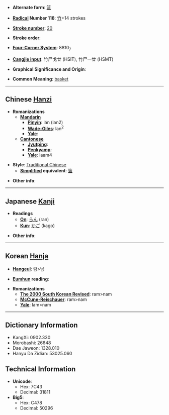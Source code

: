 * '''Alternate form''': [[篮]]

* '''[[Wiktionary:Chinese radical index| Radical]] Number 118''': [[Wiktionary:Chinese radical index 竹|竹]]+14 strokes

* '''[[Wiktionary:Chinese total strokes index|Stroke number]]''': [[Wiktionary:Chinese total strokes index 20|20]]

* '''Stroke order''': 

* '''[[Wiktionary:Chinese four corner index|Four-Corner System]]''': 8810<sub>7</sub>

* '''[[Wiktionary:Chinese Cangjie index|Cangjie input]]''': 竹尸戈廿 (HSIT), 竹尸一廿 (HSMT)

* '''Graphical Significance and Origin''': 

* '''Common Meaning''': [[basket]]

----

== Chinese [[Hanzi]] ==

* '''Romanizations'''
** '''[[Mandarin]]'''
*** '''[[Pinyin]]''': lán (lan2)
*** '''[[Wade-Giles]]''': lan<sup>2</sup>
*** '''[[Yale]]''': 
** '''[[Cantonese]]'''
*** '''[[Jyutping]]''':
*** '''[[Penkyamp]]''': 
*** '''[[Yale]]''': laam4

* '''Style''': [[Traditional Chinese]] 
** '''[[Simplified Chinese|Simplified]] equivalent''': [[篮]]

* '''Other info''': 

----

== Japanese [[Kanji]] ==

* '''Readings'''
** '''[[On]]''': [[らん]] (ran)
** '''[[Kun]]''': [[かご]] (kago)

* '''Other info''':  

----

== Korean [[Hanja]] ==

* '''[[Hangeul]]''': 람>남

* '''[[Eumhun]] reading''': 

* '''Romanizations'''
** '''[[The 2000 South Korean Revised Romanization|The 2000 South Korean Revised]]''': ram>nam
** '''[[McCune-Reischauer]]''': ram>nam
** '''[[Yale]]''': lam>nam

----

== Dictionary Information ==

* KangXi: 0902.330
* Morobashi: 26648
* Dae Jaweon: 1328.010
* Hanyu Da Zidian: 53025.060

== Technical Information ==

* '''Unicode''':
** Hex: 7C43
** Decimal: 31811
* '''Big5''':
** Hex: C478
** Decimal: 50296
